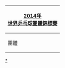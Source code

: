 {| style="float:right; clear:right; padding:0.3em; margin-left:15px; border:1px solid #B8C7D9; background:#f5faff; font-size:90%; line-height:1.5em"
|- style="background:#cedff2; text-align:center;"
!colspan=7|<span style="color:#FFFFFF;">[[2014年世界乒乓球團體錦標賽|2014年]]<br>[[世界乒乓球錦標賽|世界乒乓球團體錦標賽]]
|-
|團體
|&nbsp;
|[[2014年世界乒乓球團體錦標賽－男子團體|男子]]
|&nbsp;
|[[2014年世界乒乓球團體錦標賽－女子團體|女子]]
|&nbsp;
|}<noinclude>

[[Category:2014年世界乒乓球團體錦標賽|*]]<noinclude>
</noinclude>